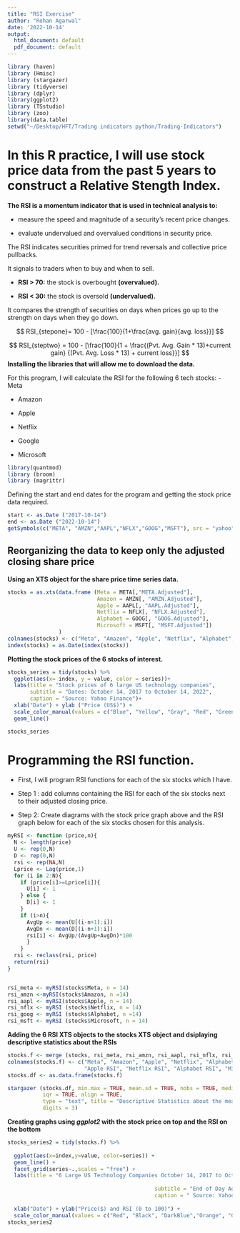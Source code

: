 ```yaml
---
title: "RSI Exercise"
author: "Rohan Agarwal"
date: '2022-10-14'
output:
  html_document: default
  pdf_document: default
---
```


```r
library (haven)
library (Hmisc)
library (stargazer)
library (tidyverse)
library (dplyr)
library(ggplot2)
library (TSstudio)
library (zoo)
library(data.table)
setwd("~/Desktop/HFT/Trading indicators python/Trading-Indicators")

```

# In this R practice, I will use stock price data from the past 5 years to construct a Relative Stength Index. \n  
**The RSI is a momentum indicator that is used in technical analysis to:**  \n

- measure the speed and magnitude of a security's recent price changes.  \n

- evaluate undervalued and overvalued conditions in security price.  \n

The RSI indicates securities primed for trend reversals and collective price pullbacks. \n

It signals to traders when to buy and when to sell. \n

- **RSI > 70:** the stock is overbought **(overvalued).**  \n

- **RSI < 30:** the stock is oversold **(undervalued).**  \n 

It compares the strength of securities on days when prices go up to the strength on days when they go down. \n

$$
RSI_{stepone}= 100 - [\frac{100}{1+\frac{avg. gain}{avg. loss}}]
$$

$$
RSI_{steptwo} = 100 - [\frac{100}{1 + \frac{(Pvt. Avg. Gain * 13)+current gain}
{(Pvt. Avg. Loss * 13) + current loss}}]
$$
**Installing the libraries that will allow me to download the data.**  \n

For this program, I will calculate the RSI for the following 6 tech stocks:  \n
- Meta  \n

- Amazon  \n

- Apple  \n

- Netflix \n

- Google  \n

- Microsoft  \n

```r
library(quantmod)
library (broom)
library (magrittr)
```

Defining the start and end dates for the program and getting the stock price data required. \n

```r
start <- as.Date ("2017-10-14")
end <- as.Date ("2022-10-14")
getSymbols(c("META", "AMZN","AAPL","NFLX","GOOG","MSFT"), src = "yahoo", from = start, to = end)
```

## Reorganizing the data to keep only the adjusted closing share price \n
**Using an XTS object for the share price time series data.** \n

```r
stocks = as.xts(data.frame (Meta = META[,"META.Adjusted"],
                            Amazon = AMZN[, "AMZN.Adjusted"],
                            Apple = AAPL[, "AAPL.Adjusted"],
                            Netflix = NFLX[, "NFLX.Adjusted"],
                            Alphabet = GOOG[, "GOOG.Adjusted"],
                            Microsoft = MSFT[, "MSFT.Adjusted"])
                )
colnames(stocks) <- c("Meta", "Amazon", "Apple", "Netflix", "Alphabet", "Microsoft")
index(stocks) = as.Date(index(stocks))
```


**Plotting the stock prices of the 6 stocks of interest.** \n

```r
stocks_series = tidy(stocks) %>%
  ggplot(aes(x= index, y = value, color = series))+
  labs(title = "Stock prices of 6 large US technology companies",
       subtitle = "Dates: October 14, 2017 to October 14, 2022",
       caption = "Source: Yahoo Finance")+
  xlab("Date") + ylab ("Price (US$)") + 
  scale_color_manual(values = c("Blue", "Yellow", "Gray", "Red", "Green", "Orange")) +
  geom_line()

stocks_series
```

# Programming the RSI function.  \n

- First, I will program RSI functions for each of the six stocks which I have. \n

- Step 1 : add columns containing the RSI for each of the six stocks next to their adjusted closing price. \n

- Step 2: Create diagrams with the stock price graph above and the RSI graph below for each of the six stocks chosen for this analysis. 


```r


myRSI <- function (price,n){
  N <- length(price)
  U <- rep(0,N)
  D <- rep(0,N)
  rsi <- rep(NA,N)
  Lprice <- Lag(price,1)
  for (i in 2:N){
    if (price[i]>=Lprice[i]){
      U[i] <- 1
    } else {
      D[i] <- 1
    }
    if (i>n){
      AvgUp <- mean(U[(i-n+1):i])
      AvgDn <- mean(D[(i-n+1):i])
      rsi[i] <- AvgUp/(AvgUp+AvgDn)*100 
      }
    }
  rsi <- reclass(rsi, price)
  return(rsi)
}


rsi_meta <- myRSI(stocks$Meta, n = 14)
rsi_amzn <-myRSI(stocks$Amazon, n =14)
rsi_aapl <- myRSI(stocks$Apple, n = 14)
rsi_nflx <- myRSI (stocks$Netflix, n = 14)
rsi_goog <- myRSI (stocks$Alphabet, n =14)
rsi_msft <- myRSI (stocks$Microsoft, n = 14)

```

**Adding the 6 RSI XTS objects to the stocks XTS object and dsiplaying descriptive statistics about the RSIs**

``` r
stocks.f <- merge (stocks, rsi_meta, rsi_amzn, rsi_aapl, rsi_nflx, rsi_goog, rsi_msft)
colnames(stocks.f) <- c("Meta", "Amazon", "Apple", "Netflix", "Alphabet", "Microsoft", "Meta RSI", "Amazon RSI", 
                        "Apple RSI", "Netflix RSI", "Alphabet RSI", "Microsoft RSI")
stocks.df <- as.data.frame(stocks.f)

stargazer (stocks.df, min.max = TRUE, mean.sd = TRUE, nobs = TRUE, median = TRUE, 
           iqr = TRUE, align = TRUE,
           type = "text", title = "Descriptive Statistics about the mean stock price and RSI functions of the six technology companies", 
           digits = 3)
```

**Creating graphs using *ggplot2* with the stock price on top and the RSI on the bottom **

```r

stocks_series2 = tidy(stocks.f) %>% 
  
  ggplot(aes(x=index,y=value, color=series)) + 
  geom_line() +
  facet_grid(series~.,scales = "free") + 
  labs(title = "6 Large US Technology Companies October 14, 2017 to October 14, 2022",
                                              
                                              subtitle = "End of Day Adjusted Prices and RSI",
                                              caption = " Source: Yahoo Finance") +
  
  xlab("Date") + ylab("Price($) and RSI (0 to 100)") +
  scale_color_manual(values = c("Red", "Black", "DarkBlue","Orange", "Grey", "Pink", "Brown", "Yellow", "Green", "Blue", "Purple", "Blue"))
stocks_series2

```



